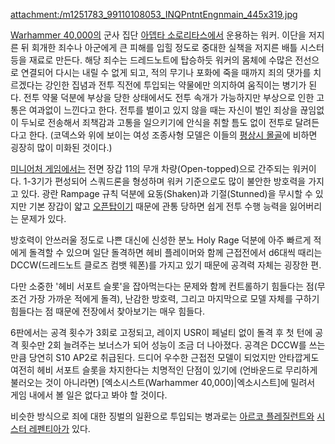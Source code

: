 '''{{{+1 Penitent Engine}}}'''

attachment:/m1251783_99110108053_INQPntntEngnmain_445x319.jpg

[[Warhammer 40,000]]의 군사 집단 [[아뎁타 소로리타스]]에서 운용하는 워커. 이단을 저지른 뒤 회개한 죄수나 아군에게 큰 피해를 입힐 정도로 중대한 실책을 저지른 배틀 시스터 등을 재료로 만든다. 해당 죄수는 드레드노트에 탑승하듯 워커의 몸체에 수많은 전선으로 연결되어 다시는 내릴 수 없게 되고, 적의 무기나 포화에 죽을 때까지 죄의 댓가를 치르겠다는 강인한 집념과 전투 직전에 투입되는 약물에만 의지하여 움직이는 병기가 된다. 전투 약물 덕분에 부상을 당한 상태에서도 전투 속개가 가능하지만 부상으로 인한 고통은 여과없이 느낀다고 한다. 전투를 벌이고 있지 않을 때는 자신이 벌인 죄상을 끊임없이 두뇌로 전송해서 죄책감과 고통을 일으키기에 안식을 취할 틈도 없이 전투로 달려든다고 한다. (코덱스와 위에 보이는 여성 조종사형 모델은 이들의 [http://img3.wikia.nocookie.net/__cb20120408051125/warhammer40k/images/f/f5/PenitentEngine00.png 평상시 몰골]에 비하면 굉장히 많이 미화된 것이다.)

[[미니어처 게임]]에서는 전면 장갑 11의 무개 차량(Open-topped)으로 간주되는 워커이다. 1-3기가 편성되어 스쿼드론을 형성하며 워커 기준으로도 많이 불안한 방호력을 가지고 있다. 광란 Rampage 규칙 덕분에 요동(Shaken)과 기절(Stunned)을 무시할 수 있지만 기본 장갑이 얇고 [[오픈탑]]이기 때문에 관통 당하면 쉽게 전투 수행 능력을 잃어버리는 문제가 있다.

방호력이 안쓰러울 정도로 나쁜 대신에 신성한 분노 Holy Rage 덕분에 아주 빠르게 적에게 돌격할 수 있으며 일단 돌격하면 헤비 플레이머와 함께 근접전에서 d6대씩 때리는 DCCW(드레드노트 클로즈 컴뱃 웨폰)를 가지고 있기 때문에 공격력 자체는 굉장한 편.

다만 소중한 '헤비 서포트 슬롯'을 잡아먹는다는 문제와 함께 컨트롤하기 힘들다는 점(무조건 가장 가까운 적에게 돌격), 난감한 방호력, 그리고 마지막으로 모델 자체를 구하기 힘들다는 점 때문에 전장에서 찾아보기는 매우 힘들다.

6판에서는 공격 횟수가 3회로 고정되고, 레이지 USR이 페널티 없이 돌격 후 첫 턴에 공격 횟수만 2회 늘려주는 보너스가 되어 성능이 조금 더 나아졌다. 공격은 DCCW를 쓰는 만큼 당연히 S10 AP2로 취급된다. 드디어 우수한 근접전 모델이 되었지만 안타깝게도 여전히 헤비 서포트 슬롯을 차지한다는 치명적인 단점이 있기에 (언바운드로 무리하게 불러오는 것이 아니라면) [엑소시스트(Warhammer 40,000)|엑소시스트]에 밀려서 게임 내에서 볼 일은 없다고 봐야 할 것이다.

비슷한 방식으로 죄에 대한 징벌의 일환으로 투입되는 병과로는 [[아르코 플레질런트]]와 [[시스터 레펜티아]]가 있다.
